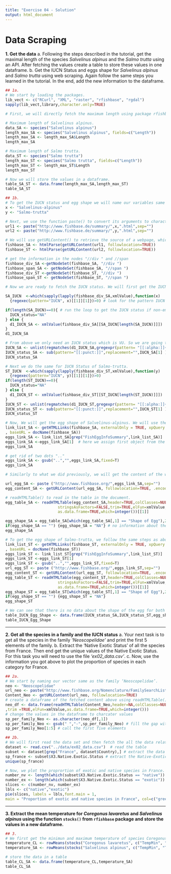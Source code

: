 ```yaml
---
title: "Exercise 04 - Solution"
output: html_document
---
```


# Data Scraping

**1. Get the data** a. Following the steps described in the tutorial, get the maximal length of the species *Salvelinus alpinus* and the *Salmo trutta* using an API. After fetching the values create a table to store these values in one dataframe. b. Get the IUCN Status and eggs shape for *Salvelinus alpinus* and *Salmo trutta* using web scraping. Again follow the same steps you learned in the tutorial. In the end, add the new information to the dataframe.

```r
## 1a.
# We start by loading the packages.
lib_vect <- c("RCurl", "XML", "raster", "rfishbase", "rgdal")
sapply(lib_vect,library,character.only=TRUE)

# First, we will directly fetch the maximum length using package rfishbase and calling function species.

# Maximum length of Salvelinus alpinus.
data_SA <- species("Salvelinus alpinus")
length_max_SA <- species("Salvelinus alpinus", fields=c("Length"))
length_max_SA <- length_max_SA$Length
length_max_SA

# Maximum length of Salmo trutta.
data_ST <- species("Salmo trutta") 
length_max_ST <- species("Salmo trutta", fields=c("Length"))
length_max_ST <- length_max_ST$Length
length_max_ST

# Now we will store the values in a dataframe.
table_SA_ST <- data.frame(length_max_SA,length_max_ST)
table_SA_ST

## 1b.
# To get the IUCN status and egg shape we will name our variables same as the species().
x <- "Salvelinus-alpinus"
y <- "Salmo-trutta"

# Next, we use the function paste() to convert its arguments to character strings and concatenate them to get the link of the webpage from which we are going to extract the data.
url1 <- paste("http://www.fishbase.de/summary/",x,".html",sep="")
url2 <- paste("http://www.fishbase.de/summary/",y,".html",sep="")

# We will use getURLContent() to retrieve the source of a webpage, which is especially useful for retrieving pages for data processing. We will apply the function htmlParse() to obtain an R object.
fishbase_SA <- htmlParse(getURLContent(url1, followlocation=TRUE)) 
fishbase_ST <- htmlParse(getURLContent(url2, followlocation=TRUE)) 

# get the information in the nodes "//div " and //span 
fishbase_div_SA <-getNodeSet(fishbase_SA, "//div ")  
fishbase_span_SA <- getNodeSet(fishbase_SA, "//span ") 
fishbase_div_ST <-getNodeSet(fishbase_ST, "//div ") 
fishbase_span_ST <- getNodeSet(fishbase_ST, "//span ")

# Now we are ready to fetch the IUCN status. We will first get the IUCN Status of Salvelinus-alpinus. Function ‘which()’ is used to find the position of the elements we are looking for and then use regexec() to search for matches to the argument pattern within each element of a character vector.

SA_IUCN  <-which(sapply(lapply(fishbase_div_SA,xmlValue),function(x)
  {regexec(pattern="IUCN", x)[[1]][1]})>0) # look for the pattern IUCN

if(length(SA_IUCN)==0){ # run the loop to get the IUCN status if non-empty otherwise set it to NA
  IUCN_status="NA"
} else {
  d1_IUCN_SA <- xmlValue(fishbase_div_SA[[SA_IUCN[length(SA_IUCN)]]])
} 
d1_IUCN_SA 

# From above we only need an IUCN status which is VU. So we are going to use unlist() to produce a vector which contains all the atomic components that occurs in the pattern (the pattern [[:alpha:]]+ is used to get the alphabetic characters) and regmatches() is used to extract or replace matched substrings from data obtained by gregexpr(). As already mentioned in the tutorial, the function gregexpr() does the same thing as regexec(), except that its returned object is a list rather than a vector.
IUCN_SA <- unlist(regmatches(d1_IUCN_SA,gregexpr(pattern= "[[:alpha:]]+)",   d1_IUCN_SA)))
IUCN_status_SA <- sub(pattern="[[:punct:]]",replacement="",IUCN_SA[1] ) 
IUCN_status_SA

# Next we do the same for IUCN Status of Salmo-trutta.
ST_IUCN  <-which(sapply(lapply(fishbase_div_ST,xmlValue),function(y)
  {regexec(pattern="IUCN", y)[[1]][1]})>0)
if(length(ST_IUCN)==0){ 
  IUCN_status="NA"
} else {
  d1_IUCN_ST <- xmlValue(fishbase_div_ST[[ST_IUCN[length(ST_IUCN)]]])
} 
IUCN_ST <- unlist(regmatches(d1_IUCN_ST,gregexpr(pattern= "[[:alpha:]]+)",  d1_IUCN_ST)))
IUCN_status_ST <- sub(pattern="[[:punct:]]",replacement="",IUCN_ST[1] ) 
IUCN_status_ST

# Now, We will get the egg shape of Salvelinus-alpinus. We will use the function getHTMLLinks() to retrieve either the links within an HTML document or the collection of names of external files referenced in an HTML document. Next we need to look for the pattern FishEggInfoSummary and to do that we use the function grep().
link_list_SA <- getHTMLLinks(fishbase_SA, externalOnly = TRUE, xpQuery = "//a/@href"
, baseURL = docName(fishbase_SA)) 
eggs_link_SA <- link_list_SA[grep("FishEggInfoSummary",link_list_SA)]
eggs_link_SA <-eggs_link_SA[1]  # here we assign first object from the two fetched objects in the FishEggInfoSummary (in the tutorial you saw that both the objects are identical and we can assign any one of them arbitrarly) 
eggs_link_SA

# get rid of two dots ".."
eggs_link_SA <- gsub("..","",eggs_link_SA,fixed=T)
eggs_link_SA

# Similarly to what we did previously, we will get the content of the webpage with the function getURLContent(). We will use readHTMLTable() to read in the table in the document. Then we can extract information from the table. Again, function which() is used to find the information. As we are looking for the shape of the egg, we will pass this value.

url_egg_SA <- paste ("http://www.fishbase.org/",eggs_link_SA,sep="")
egg_content_SA <- getURLContent(url_egg_SA, followlocation=TRUE, .encoding="CE_UTF8")

# readHTMLTable() to read in the table in the document.
egg_table_SA <- readHTMLTable(egg_content_SA,header=TRUE,colClasses=NULL,skip.rows=integer(),
                       stringsAsFactors=FALSE,trim=TRUE,elFun=xmlValue,
                       as.data.frame=TRUE,which=integer())[[1]]

egg_shape_SA = egg_table_SA[which(egg_table_SA[,1] == "Shape of Egg"),2] # Shape of Egg
if(egg_shape_SA == "") {egg_shape_SA = "NA"} # no information about the shape- set it to NA
egg_shape_SA

# To get the egg shape of Salmo-trutta, we follow the same steps as above.
link_list_ST <- getHTMLLinks(fishbase_ST, externalOnly = TRUE, xpQuery = "//a/@href"
, baseURL = docName(fishbase_ST))
eggs_link_ST <- link_list_ST[grep("FishEggInfoSummary",link_list_ST)]
eggs_link_ST <-eggs_link_ST[1]
eggs_link_ST <- gsub("..","",eggs_link_ST,fixed=T)
url_egg_ST <- paste ("http://www.fishbase.org/",eggs_link_ST,sep="")
egg_content_ST <- getURLContent(url_egg_ST, followlocation=TRUE, .encoding="CE_UTF8")
egg_table_ST <- readHTMLTable(egg_content_ST,header=TRUE,colClasses=NULL,skip.rows=integer(),
                       stringsAsFactors=FALSE,trim=TRUE,elFun=xmlValue,
                       as.data.frame=TRUE,which=integer())[[1]]
egg_shape_ST = egg_table_ST[which(egg_table_ST[,1] == "Shape of Egg"),2]   # Shape of Egg
if(egg_shape_ST == "") {egg_shape_ST = "NA"}
egg_shape_ST

# We can see that there is no data about the shape of the egg for both the species. We will store this information in a dataframe.
table_IUCN_Egg_Shape <- data.frame(IUCN_status_SA,IUCN_status_ST,egg_shape_SA,  egg_shape_ST)
table_IUCN_Egg_Shape
```

------------------------------------------------------------------------

**2. Get all the species in a family and the IUCN status** a. Your next task is to get all the species in the family *'Neoscopelidae'* and print the first 5 elements of the family. b. Extract the 'Native Exotic Status' of all the species from France. Then end get the unique values of the Native Exotic Status. For this task you will need to use the file *'ex02_data.csv'*. c. Now, use the information you got above to plot the proportion of species in each category for France.

```r
## 2a.
# We start by naming our vector same as the family ‘Neoscopelidae’.
neo <- "Neoscopelidae"
url_neo <- paste("http://www.fishbase.org/Nomenclature/FamilySearchList.php?Family=", neo,sep="") # get the url content
Content_Neo <- getURLContent(url_neo, followlocation=TRUE) 
# create a dataframe of the fetched content above using readHTMLTable()
neo_df <- data.frame(readHTMLTable(Content_Neo,header=NA,colClasses=NULL,skip.rows=integer()
,trim =TRUE,elFun=xmlValue,as.data.frame=TRUE,which=integer()))
# change the values in the dataframe to charcater values 
sp_per_family_Neo <- as.character(neo_df[,1])
sp_per_family_Neo <- gsub(" ","-",sp_per_family_Neo) # fill the gap with "-"
sp_per_family_Neo[1:5] # call the first five elements

## 2b. 
# We will first read the data set and then fetch the all the data related to France and then we will look for the Native-Exotic status.
dataset <- read.csv("../data/ex02_data.csv")  # read the table 
subset <- dataset[grep("France", dataset$Country),] # extract the data related to France
sp_france <- subset$X3.Native.Exotic.Status # extract the Native-Exotic status
unique(sp_france)

# Now, we plot the proprortion of exotic and native species in France.
number_nv <- length(which(subset$X3.Native.Exotic.Status == "native"))
number_ex <- length(which(subset$X3.Native.Exotic.Status == "exotic"))
slices <- c(number_nv, number_ex)
lbls <- c("native","exotic")
pie(slices, labels = lbls,font.main = 1, 
main = "Proportion of exotic and native species in France", col=c("green", "yellow"))
```

------------------------------------------------------------------------

**3. Extract the mean temperature for *Coregonus lavaretus* and *Salvelinus alpinus* using the function `stocks()` from `rfishbase` package and store the values in a new dataframe.**

```r
## 3.
# We first get the minimun and maximum temperature of species Coregonus lavaretus and Salvelinus alpinus. To fetch the temperatures we call the function stocks(). Then we take the mean of the fetched temperatures.
temperature_CL <- rowMeans(stocks("Coregonus lavaretus", c("TempMin", "TempMax")))
temperature_SA <- rowMeans(stocks("Salvelinus alpinus", c("TempMin", "TempMax")))

# store the data in a table
table_CL_SA <- data.frame(temperature_CL,temperature_SA)
table_CL_SA
```

